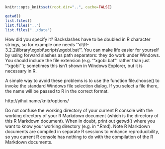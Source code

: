 ```r
knitr::opts_knit$set(root.dir="..", cache=FALSE)
```
```r
getwd()
list.files()
list.files("..")
list.files("../data")
```


How did you specify it? Backslashes have to be doubled in R character strings, so for example one needs ‘"d:\\R-3.2.2\\library\\xgobi\\scripts\\xgobi.bat"’. You can make life easier for yourself by using forward slashes as path separators: they do work under Windows. You should include the file extension (e.g. ‘"xgobi.bat"’ rather than just ‘"xgobi"’); sometimes this isn’t shown in Windows Explorer, but it is necessary in R. 

A simple way to avoid these problems is to use the function file.choose() to invoke the standard Windows file selection dialog. If you select a file there, the name will be passed to R in the correct format. 

http://yihui.name/knitr/options/

Do not confuse the working directory of your current R console with the working directory of your R Markdown document (which is the directory of this R Markdown document). When in doubt, print out getwd() where you want to know your working directory (e.g. in *.Rmd). Note R Markdown documents are compiled in separate R sessions to enhance reproducibility, so you current R console has nothing to do with the compilation of the R Markdown documents.
